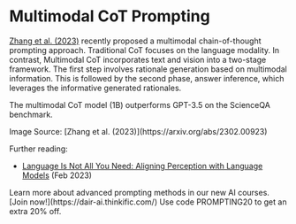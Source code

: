 # Multimodal CoT Prompting


[Zhang et al. (2023)](https://arxiv.org/abs/2302.00923) recently proposed a multimodal chain-of-thought prompting approach. Traditional CoT focuses on the language modality. In contrast, Multimodal CoT incorporates text and vision into a two-stage framework. The first step involves rationale generation based on multimodal information. This is followed by the second phase, answer inference, which leverages the informative generated rationales.

The multimodal CoT model (1B) outperforms GPT-3.5 on the ScienceQA benchmark.

<Screenshot src={MCOT} alt="MCOT" />
Image Source: [Zhang et al. (2023)](https://arxiv.org/abs/2302.00923)

Further reading:
- [Language Is Not All You Need: Aligning Perception with Language Models](https://arxiv.org/abs/2302.14045) (Feb 2023)

<Callout type= "info" emoji="🎓">
Learn more about advanced prompting methods in our new AI courses. [Join now!](https://dair-ai.thinkific.com/)
Use code PROMPTING20 to get an extra 20% off.
</Callout>
